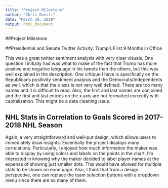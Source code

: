 ```yaml
---
title: "Project Milestone"
author: "Chris Onesti"
date: "March 30, 2019"
output: html_document
---
```

##Project Milestone

##Presidential and Senate Twitter Activity: Trump's First 9 Months in Office

This was a great twitter sentiment analysis with very clear visuals.  One question I initially had was what to make of the fact that Trump has more positive and negative language in his tweets than the others, but this was well explained in the description.  One critique I have is specifically on the Republicans positivity sentiment analysis and the Democrats/Independents as well, which is that the x axis is not very well defined.  There are too many names and it is difficult to read.  Also, the first and last names are conjoined and the first and last entries on the x axis are not formatted correctly with capitalization.  This might be a data cleaning issue.

## NHL Stats in Correlation to Goals Scored in 2017-2018 NHL Season

Again, a very straightforward and well-put design, which allows users to immediately draw insights. Essentially the project displays many correlations.  Particularly, I enjoyed how much information the maker was able to display by using colors and labels on the points in the chart.  I'm interested in knowing why the maker decided to label player names at the expense of showing just smaller dots.  This would have allowed for multiple stats to be shown on eone page.  Also, I think that from a design perspective, one can replace the team selection buttons with a dropdown menu since there are so many of them.  